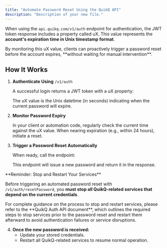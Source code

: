 ```yaml
---
title: "Automate Password Reset Using the QuikQ API"
description: "Description of your new file."
---
```


When using the `api.quikq.com/v1/auth` endpoint for authentication, the JWT token response includes a property called uX. This value represents the **account's expiration time in Unix timestamp format**.

<Note>
  By monitoring this uX value, clients can proactively trigger a password reset before the account expires, **without waiting for manual intervention**.
</Note>

## How It Works

1. **Authenticate Using** `/v1/auth`

   A successful login returns a JWT token with a uX property:

   The uX value is the Unix datetime (in seconds) indicating when the current password will expire.
2. **Monitor Password Expiry**

   In your client or automation code, regularly check the current time against the uX value. When nearing expiration (e.g., within 24 hours), initiate a reset.
3. **Trigger a Password Reset Automatically**

   When ready, call the endpoint:

   This endpoint will issue a new password and return it in the response.

<Note>
  **Reminder: Stop and Restart Your Services**

  Before triggering an automated password reset with `/v1/auth/resetPassword`, you **must stop all QuikQ-related services that depend on the current credentials**.
</Note>

<Note>
  For complete guidance on the process to stop and restart services, please refer to the **QuikQ Auth API document**, which outlines the required steps to stop services prior to the password reset and restart them afterward to avoid authentication failures or service disruptions.
</Note>

4. **Once the new password is received:**
   - Update your stored credentials.
   - Restart all QuikQ-related services to resume normal operation.